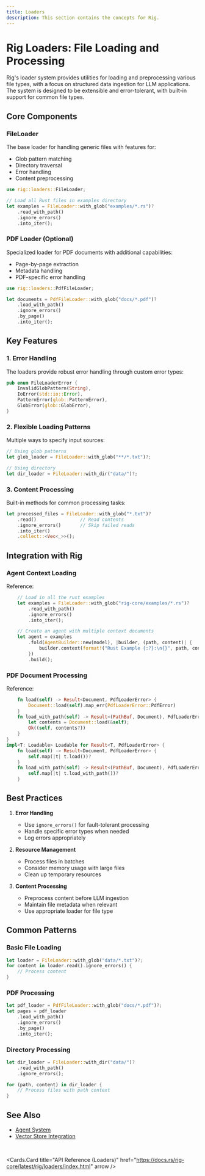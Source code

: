 ```yaml
---
title: Loaders
description: This section contains the concepts for Rig.
---
```


# Rig Loaders: File Loading and Processing

Rig's loader system provides utilities for loading and preprocessing various file types, with a focus on structured data ingestion for LLM applications. The system is designed to be extensible and error-tolerant, with built-in support for common file types.

## Core Components

### FileLoader

The base loader for handling generic files with features for:

- Glob pattern matching
- Directory traversal
- Error handling
- Content preprocessing

```rust
use rig::loaders::FileLoader;

// Load all Rust files in examples directory
let examples = FileLoader::with_glob("examples/*.rs")?
    .read_with_path()
    .ignore_errors()
    .into_iter();
```

### PDF Loader (Optional)

Specialized loader for PDF documents with additional capabilities:

- Page-by-page extraction
- Metadata handling
- PDF-specific error handling

```rust
use rig::loaders::PdfFileLoader;

let documents = PdfFileLoader::with_glob("docs/*.pdf")?
    .load_with_path()
    .ignore_errors()
    .by_page()
    .into_iter();
```

## Key Features

### 1. Error Handling

The loaders provide robust error handling through custom error types:

```rust
pub enum FileLoaderError {
    InvalidGlobPattern(String),
    IoError(std::io::Error),
    PatternError(glob::PatternError),
    GlobError(glob::GlobError),
}
```

### 2. Flexible Loading Patterns

Multiple ways to specify input sources:

```rust
// Using glob patterns
let glob_loader = FileLoader::with_glob("**/*.txt")?;

// Using directory
let dir_loader = FileLoader::with_dir("data/")?;
```

### 3. Content Processing

Built-in methods for common processing tasks:

```rust
let processed_files = FileLoader::with_glob("*.txt")?
    .read()                // Read contents
    .ignore_errors()       // Skip failed reads
    .into_iter()
    .collect::<Vec<_>>();
```

## Integration with Rig

### Agent Context Loading

Reference:

```rust filename="rig-core/examples/agent_with_loaders.rs [17:28]"
    // Load in all the rust examples
    let examples = FileLoader::with_glob("rig-core/examples/*.rs")?
        .read_with_path()
        .ignore_errors()
        .into_iter();

    // Create an agent with multiple context documents
    let agent = examples
        .fold(AgentBuilder::new(model), |builder, (path, content)| {
            builder.context(format!("Rust Example {:?}:\n{}", path, content).as_str())
        })
        .build();
```


### PDF Document Processing

Reference:

```rust filename="rig-core/src/loaders/pdf.rs [31:45]"
    fn load(self) -> Result<Document, PdfLoaderError> {
        Document::load(self).map_err(PdfLoaderError::PdfError)
    }
    fn load_with_path(self) -> Result<(PathBuf, Document), PdfLoaderError> {
        let contents = Document::load(&self);
        Ok((self, contents?))
    }
}
impl<T: Loadable> Loadable for Result<T, PdfLoaderError> {
    fn load(self) -> Result<Document, PdfLoaderError> {
        self.map(|t| t.load())?
    }
    fn load_with_path(self) -> Result<(PathBuf, Document), PdfLoaderError> {
        self.map(|t| t.load_with_path())?
    }
```


## Best Practices

1. **Error Handling**
   - Use `ignore_errors()` for fault-tolerant processing
   - Handle specific error types when needed
   - Log errors appropriately

2. **Resource Management**
   - Process files in batches
   - Consider memory usage with large files
   - Clean up temporary resources

3. **Content Processing**
   - Preprocess content before LLM ingestion
   - Maintain file metadata when relevant
   - Use appropriate loader for file type

## Common Patterns

### Basic File Loading

```rust
let loader = FileLoader::with_glob("data/*.txt")?;
for content in loader.read().ignore_errors() {
    // Process content
}
```

### PDF Processing

```rust
let pdf_loader = PdfFileLoader::with_glob("docs/*.pdf")?;
let pages = pdf_loader
    .load_with_path()
    .ignore_errors()
    .by_page()
    .into_iter();
```

### Directory Processing

```rust
let dir_loader = FileLoader::with_dir("data/")?
    .read_with_path()
    .ignore_errors();

for (path, content) in dir_loader {
    // Process files with path context
}
```

## See Also
- [Agent System](./3_agent.mdx)
- [Vector Store Integration](../4_integrations/41_vector_store.mdx)

<br />

<Cards.Card
    title="API Reference (Loaders)"
    href="https://docs.rs/rig-core/latest/rig/loaders/index.html"
    arrow
/>